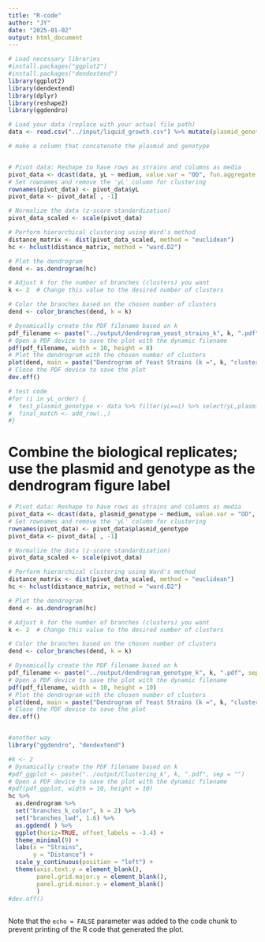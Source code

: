 ```yaml
---
title: "R-code"
author: "JY"
date: "2025-01-02"
output: html_document
---
```


```r
# Load necessary libraries
#install.packages("ggplot2")
#install.packages("dendextend")
library(ggplot2)
library(dendextend)
library(dplyr)
library(reshape2)
library(ggdendro)

# Load your data (replace with your actual file path)
data <- read.csv("../input/liquid_growth.csv") %>% mutate(plasmid_genotype = paste(plasmid, Genotype, sep =";"))

# make a column that concatenate the plasmid and genotype


# Pivot data: Reshape to have rows as strains and columns as media
pivot_data <- dcast(data, yL ~ medium, value.var = "OD", fun.aggregate = mean) %>% filter(!is.na(yL)) 
# Set rownames and remove the 'yL' column for clustering
rownames(pivot_data) <- pivot_data$yL
pivot_data <- pivot_data[ , -1]

# Normalize the data (z-score standardization)
pivot_data_scaled <- scale(pivot_data)

# Perform hierarchical clustering using Ward's method
distance_matrix <- dist(pivot_data_scaled, method = "euclidean")
hc <- hclust(distance_matrix, method = "ward.D2")

# Plot the dendrogram
dend <- as.dendrogram(hc)

# Adjust k for the number of branches (clusters) you want
k <- 2  # Change this value to the desired number of clusters

# Color the branches based on the chosen number of clusters
dend <- color_branches(dend, k = k)

# Dynamically create the PDF filename based on k
pdf_filename <- paste("../output/dendrogram_yeast_strains_k", k, ".pdf", sep = "")
# Open a PDF device to save the plot with the dynamic filename
pdf(pdf_filename, width = 10, height = 8)
# Plot the dendrogram with the chosen number of clusters
plot(dend, main = paste("Dendrogram of Yeast Strains (k =", k, "clusters)"), horiz = FALSE)
# Close the PDF device to save the plot
dev.off()

# test code
#for (i in yL_order) {
#  test_plasmid_genotype <- data %>% filter(yL==i) %>% select(yL,plasmid,Genotype) %>% distinct()
#  final_match <- add_row(.,)
#}
```

# Combine the biological replicates; use the plasmid and genotype as the dendrogram figure label
```r
# Pivot data: Reshape to have rows as strains and columns as media
pivot_data <- dcast(data, plasmid_genotype ~ medium, value.var = "OD", fun.aggregate = mean) %>% filter(plasmid_genotype != "empty_well;empty_well") 
# Set rownames and remove the 'yL' column for clustering
rownames(pivot_data) <- pivot_data$plasmid_genotype
pivot_data <- pivot_data[ , -1]

# Normalize the data (z-score standardization)
pivot_data_scaled <- scale(pivot_data)

# Perform hierarchical clustering using Ward's method
distance_matrix <- dist(pivot_data_scaled, method = "euclidean")
hc <- hclust(distance_matrix, method = "ward.D2")

# Plot the dendrogram
dend <- as.dendrogram(hc)

# Adjust k for the number of branches (clusters) you want
k <- 2  # Change this value to the desired number of clusters

# Color the branches based on the chosen number of clusters
dend <- color_branches(dend, k = k)

# Dynamically create the PDF filename based on k
pdf_filename <- paste("../output/dendrogram_genotype_k", k, ".pdf", sep = "")
# Open a PDF device to save the plot with the dynamic filename
pdf(pdf_filename, width = 10, height = 10)
# Plot the dendrogram with the chosen number of clusters
plot(dend, main = paste("Dendrogram of Yeast Strains (k =", k, "clusters)"), horiz = FALSE)
# Close the PDF device to save the plot
dev.off()


#another way
library("ggdendro", "dendextend")

#k <- 2
# Dynamically create the PDF filename based on k
#pdf_ggplot <- paste("../output/Clustering_k", k, ".pdf", sep = "")
# Open a PDF device to save the plot with the dynamic filename
#pdf(pdf_ggplot, width = 10, height = 10)
hc %>% 
  as.dendrogram %>%
  set("branches_k_color", k = 2) %>% 
  set("branches_lwd", 1.6) %>%
  as.ggdend( ) %>%
  ggplot(horiz=TRUE, offset_labels = -3.4) +
  theme_minimal(9) +
  labs(x = "Strains", 
       y = "Distance") +
  scale_y_continuous(position = "left") + 
  theme(axis.text.y = element_blank(),
        panel.grid.major.y = element_blank(),
        panel.grid.minor.y = element_blank()
        )  
#dev.off()
        

```

Note that the `echo = FALSE` parameter was added to the code chunk to prevent printing of the R code that generated the plot.
